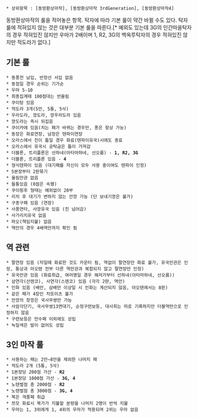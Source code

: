  * 상위항목 : [동방환상마작], [동방환상마작 3rdGeneration], [동방환상마작4]

동방환상마작의 룰을 적어놓은 항목. 탁자에 따라 기본 룰이 약간 바뀔 수도 있다. 탁자 룰에 적혀있지 않는 것은 대부분 기본 룰을 따른다.[* 예외도 있는데 3G의 인간마을탁자의 경우 적혀있진 않지만 우마가 2배이며 1, R2, 3G의 백옥루탁자의 경우 적혀있진 않지만 적도라가 없다.]

== 기본 룰 ==
 * 동풍전 남입, 반장선 서입 없음
 * 동점일 경우 순위는 기가순
 * 우마 5-10
 * 최종집계때 100점대는 반올림
 * 쿠이탕 있음
 * 적도라 3개(5만, 5통, 5삭)
 * 우라도라, 깡도라, 깡우라도라 있음
 * 깡도라는 즉시 뒤집음
 * 쿠이카에 있음(치는 패가 바뀌는 경우만, 퐁은 항상 가능)
 * 동장은 화료연장, 남장은 텐파이연장
 * 오라스에서 친이 톱일 경우 화료(텐파이유국)시에도 종료
 * 오라스에서 유국시 공탁금은 톱이 가져감
 * 더블론, 트리플론은 선하네(아타마하네, 선오름) - '''1, R2, 3G'''
 * 더블론, 트리플론 있음 - '''4'''
 * 형식텐파이 있음 (대기패를 자신이 모두 사용 중이여도 텐파이 인정)
 * 5본장부터 2판묶기
 * 올림만관 없음
 * 들통있음 (0점은 속행)
 * 쿠이핑후 형태는 예외없이 20부
 * 리치 후 대기가 변하지 않는 안깡 가능 (단 보내기깡은 불가)
 * 구종구패 있음 (연장)
 * 사풍연타, 사깡유국 있음 (친 넘어감)
 * 사가리치유국 없음
 * 파오(책임지불) 없음
 * 역만의 경우 4배역만까지 확인 됨

== 역 관련 ==
 * 팔연장 있음 (자일때 화료한 것도 카운터 됨, 역없이 팔연장만 화료 불가, 유국만관은 인정, 통상과 아오텐 전부 다른 역만관과 복합되지 않고 팔연장만 인정)
 * 유국만관 있음 (화료취급, 여러명일 경우 해저가부터 선하네(아타마하네, 선오름))
 * 삼연각(산렌코), 사연각(스렌코) 있음 (각각 2판, 역만)
 * 인화 있음 (배만, 삼배만 이상일 시 인화는 계산되지 않음, 아오텐에서는 8판)
 * 같은 패가 4장인 치또이츠 불가
 * 안깡의 창깡은 국사무쌍만 가능
 * 사암각단기, 국사무쌍13면대기, 순정구련보등, 대사희는 따로 기록하지만 더블역만으로 인정하지 않음
 * 구련보등은 만수패 이외에도 성립
 * 녹일색은 발이 없어도 성립

== 3인 마작 룰 ==
 * 사용하는 패는 2만~8만을 제외한 나머지 패
 * 적도라 2개 (5통, 5삭)
 * 1본장당 200점 가산 - '''R2'''
 * 1본장당 1000점 가산 - '''3G, 4'''
 * 노텐벌점 총 2000점 - '''R2'''
 * 노텐벌점 총 3000점 - '''3G, 4'''
 * 북은 객풍패 취급
 * 쯔모 화료시 북가가 지불할 분량을 나머지 2명이 반씩 지불
 * 우마는 1, 3위에게 1, 4위의 우마가 적용되며 2위는 우마 없음
